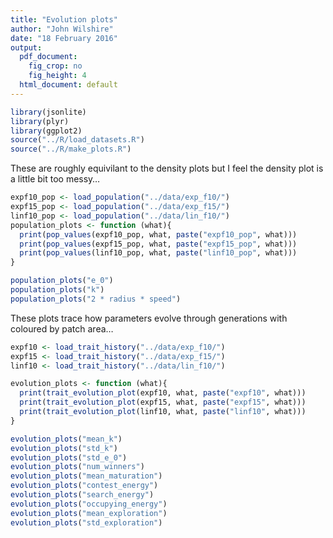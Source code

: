 ```yaml
---
title: "Evolution plots"
author: "John Wilshire"
date: "18 February 2016"
output:
  pdf_document:
    fig_crop: no
    fig_height: 4
  html_document: default
---
```


```r
library(jsonlite)
library(plyr)
library(ggplot2)
source("../R/load_datasets.R")
source("../R/make_plots.R")
```

These are roughly equivilant to the density plots but I feel the density plot is a little bit too messy...

```R
expf10_pop <- load_population("../data/exp_f10/")
expf15_pop <- load_population("../data/exp_f15/")
linf10_pop <- load_population("../data/lin_f10/")
population_plots <- function (what){
  print(pop_values(expf10_pop, what, paste("expf10_pop", what)))
  print(pop_values(expf15_pop, what, paste("expf15_pop", what)))
  print(pop_values(linf10_pop, what, paste("linf10_pop", what)))
}

population_plots("e_0")
population_plots("k")
population_plots("2 * radius * speed")

```

These plots trace how parameters evolve through generations with coloured by patch area...

```r
expf10 <- load_trait_history("../data/exp_f10/")
expf15 <- load_trait_history("../data/exp_f15/")
linf10 <- load_trait_history("../data/lin_f10/")

evolution_plots <- function (what){
  print(trait_evolution_plot(expf10, what, paste("expf10", what)))
  print(trait_evolution_plot(expf15, what, paste("expf15", what)))
  print(trait_evolution_plot(linf10, what, paste("linf10", what)))
}

evolution_plots("mean_k")
evolution_plots("std_k")
evolution_plots("std_e_0")
evolution_plots("num_winners")
evolution_plots("mean_maturation")
evolution_plots("contest_energy")
evolution_plots("search_energy")
evolution_plots("occupying_energy")
evolution_plots("mean_exploration")
evolution_plots("std_exploration")
```